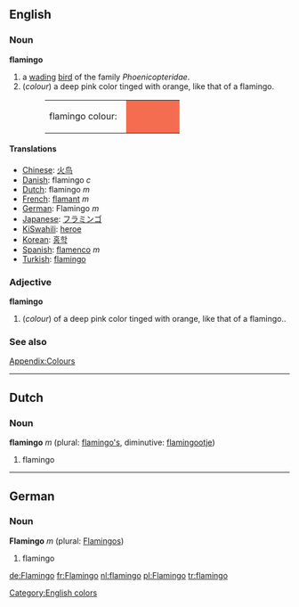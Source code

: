 {{wikipedia}}
==English==
===Noun===
'''flamingo'''

# a [[wade|wading]] [[bird]] of the family ''Phoenicopteridae''.
#(''colour'') a deep pink color tinged with orange, like that of a flamingo.
#:<table><tr><td>flamingo colour: &nbsp;</td><td bgcolor="#F56D50" width="80">&nbsp; </td></tr></table>

====Translations====
*[[Chinese]]: [[火鸟]]
*[[Danish]]: flamingo ''c''
*[[Dutch]]: flamingo ''m''
*[[French]]: [[flamant]] ''m''
*[[German]]: Flamingo ''m''
*[[Japanese]]: [[フラミンゴ]]
*[[KiSwahili]]: [[heroe]]
*[[Korean]]: [[홍학]]
*[[Spanish]]: [[flamenco]] ''m''
*[[Turkish]]: [[flamingo]]

===Adjective===
'''flamingo'''
#(''colour'') of a deep pink color tinged with orange, like that of a flamingo..



===See also===
[[Wiktionary_Appendix:Colours|Appendix:Colours]]

----
==Dutch==
===Noun===
'''flamingo''' ''m'' (plural: [[flamingo's]], diminutive: [[flamingootje]])

#flamingo

----
==German==
===Noun===
'''Flamingo''' ''m'' (plural: [[Flamingos]])

#flamingo

[[de:Flamingo]]
[[fr:Flamingo]]
[[nl:flamingo]]
[[pl:Flamingo]]
[[tr:flamingo]]

[[Category:English colors]]